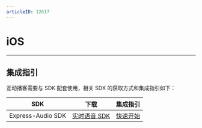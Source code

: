 ```yaml
---
articleID: 12617
---
```

# iOS
---

## 集成指引

互动播客需要与 SDK 配套使用，相关 SDK 的获取方式和集成指引如下：

|SDK|下载|集成指引|
|-|-|-|
|Express-Audio SDK|[实时语音 SDK](https://doc-zh.zego.im/article/3563)|[快速开始](https://doc-zh.zego.im/article/3574)|
